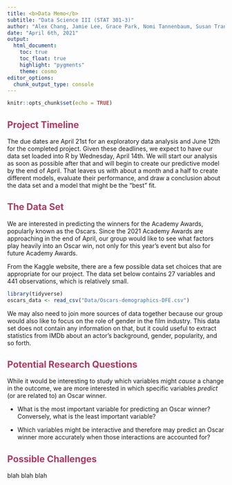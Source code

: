 ```yaml
---
title: <b>Data Memo</b>
subtitle: "Data Science III (STAT 301-3)"
author: "Alex Chang, Jamie Lee, Grace Park, Nomi Tannenbaum, Susan Tran"
date: "April 6th, 2021"
output:
  html_document:
    toc: true
    toc_float: true
    highlight: "pygments"
    theme: cosmo
editor_options: 
  chunk_output_type: console
---
```


```r
knitr::opts_chunk$set(echo = TRUE)
```

## [**Project Timeline**]{style="color: #AC3B61"}

The due dates are April 21st for an exploratory data analysis and June 12th for the completed project. Given these deadlines, we expect to have our data set loaded into R by Wednesday, April 14th. We will start our analysis as soon as possible after that and will begin to create our predictive model by the end of April. That leaves us with about a month and a half to create different models, evaluate their performance, and draw a conclusion about the data set and a model that might be the "best" fit.

## [**The Data Set**]{style="color: #AC3B61"}

We are interested in predicting the winners for the Academy Awards, popularly known as the Oscars. Since the 2021 Academy Awards are approaching in the end of April, our group would like to see what factors play heavily into an Oscar win, not only for this year's event but also for future Academy Awards.

From the Kaggle website, there are a few possible data set choices that are appropriate for our project. The data set below contains 27 variables and 441 observations, which is relatively small.

```r
library(tidyverse)
oscars_data <- read_csv("Data/Oscars-demographics-DFE.csv")
```

We may also need to join more sources of data together because our group would also like to focus on the role of gender in the film industry. This data set does not contain any information on that, but it could useful to extract statistics from IMDb about an actor's background, gender, popularity, and so forth.

## [**Potential Research Questions**]{style="color: #AC3B61"}

While it would be interesting to study which variables might *cause* a change in the outcome, we are more interested in which specific variables *predict* (or are related to) an Oscar winner.

-   What is the most important variable for predicting an Oscar winner? Conversely, what is the least important variable?

-   Which variables might be interactive and therefore may predict an Oscar winner more accurately when those interactions are accounted for?

## [**Possible Challenges**]{style="color: #AC3B61"}

blah blah blah
